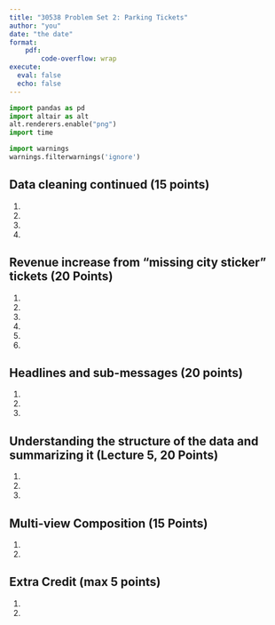 ```yaml
---
title: "30538 Problem Set 2: Parking Tickets"
author: "you"
date: "the date"
format: 
    pdf: 
        code-overflow: wrap
execute:
  eval: false 
  echo: false
---
```


```python
import pandas as pd
import altair as alt
alt.renderers.enable("png")
import time

import warnings 
warnings.filterwarnings('ignore')
```

## Data cleaning continued (15 points)

1.  
2.      
3.  
4. 

## Revenue increase from "missing city sticker" tickets (20 Points)

1.
2. 
3. 
4.
5.
6.

## Headlines and sub-messages (20 points)

1. 
2. 
3. 

## Understanding the structure of the data and summarizing it (Lecture 5, 20 Points)

1. 
2.
3.

## Multi-view Composition (15 Points)

1. 
2. 

## Extra Credit (max 5 points)

1. 
2. 
